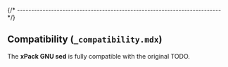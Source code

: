 
{/* ------------------------------------------------------------------------ */}

## Compatibility (`_compatibility.mdx`)

The **xPack GNU sed** is fully compatible with the original TODO.
